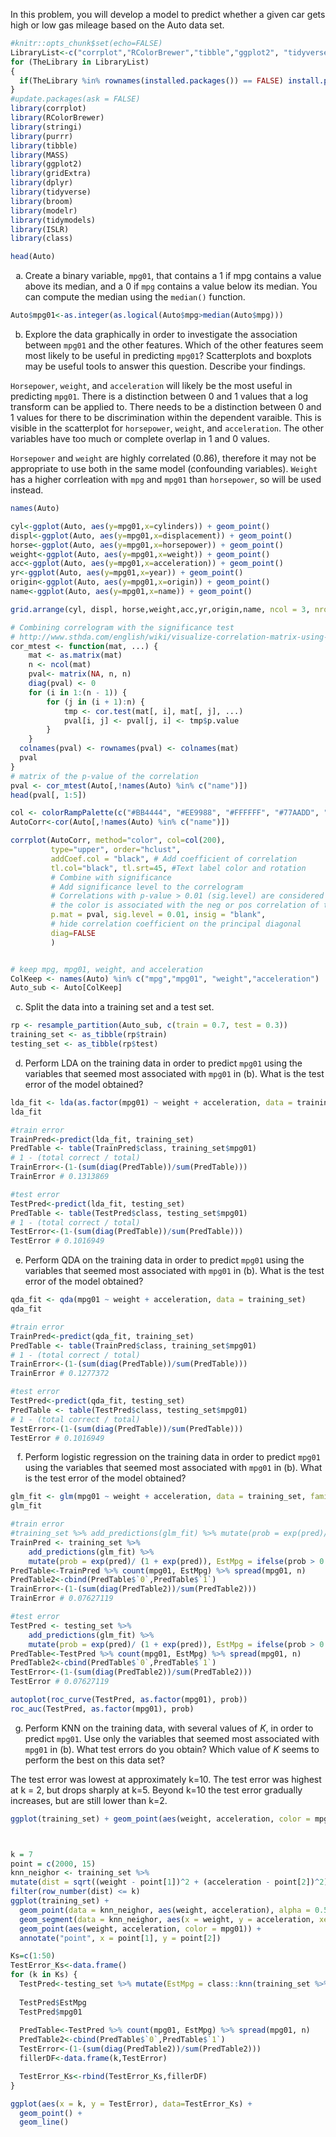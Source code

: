In this problem, you will develop a model to predict whether a given car gets high or low gas mileage based on the Auto data set.

```r
#knitr::opts_chunk$set(echo=FALSE)
LibraryList<-c("corrplot","RColorBrewer","tibble","ggplot2", "tidyverse","ISLR","gridExtra","broom","modelr","tidymodels","MASS","dplyr","purrr","stringi","class")
for (TheLibrary in LibraryList)
{
  if(TheLibrary %in% rownames(installed.packages()) == FALSE) install.packages(TheLibrary)
}
#update.packages(ask = FALSE)
library(corrplot)
library(RColorBrewer)
library(stringi)
library(purrr)
library(tibble)
library(MASS)
library(ggplot2)
library(gridExtra)
library(dplyr)
library(tidyverse)
library(broom)
library(modelr)
library(tidymodels)
library(ISLR)
library(class)

head(Auto)
```


(a) Create a binary variable, `mpg01`, that contains a 1 if mpg contains a value above its median, and a 0 if `mpg` contains a value below its median. You can compute the median using the `median()` function.

```r
Auto$mpg01<-as.integer(as.logical(Auto$mpg>median(Auto$mpg)))

```


(b)  Explore the data graphically in order to investigate the association between `mpg01` and the other features. Which of the other features seem most likely to be useful in predicting `mpg01`? Scatterplots and boxplots may be useful tools to answer this question. Describe your findings.

`Horsepower`, `weight`, and `acceleration` will likely be the most useful in predicting `mpg01`. There is a distinction between 0 and 1 values that a log transform can be applied to. There needs to be a distinction between 0 and 1 values for there to be discrimination within the dependent varaible. This is visible in the scatterplot for `horsepower`, `weight`, and `acceleration`. The other variables have too much or complete overlap in 1 and 0 values.

`Horsepower` and `weight` are highly correlated (0.86), therefore it may not be appropriate to use both in the same model (confounding variables). `Weight` has a higher corrleation with `mpg` and `mpg01` than `horsepower`, so will be used instead. 

```r
names(Auto)

cyl<-ggplot(Auto, aes(y=mpg01,x=cylinders)) + geom_point()
displ<-ggplot(Auto, aes(y=mpg01,x=displacement)) + geom_point()
horse<-ggplot(Auto, aes(y=mpg01,x=horsepower)) + geom_point()
weight<-ggplot(Auto, aes(y=mpg01,x=weight)) + geom_point()
acc<-ggplot(Auto, aes(y=mpg01,x=acceleration)) + geom_point()
yr<-ggplot(Auto, aes(y=mpg01,x=year)) + geom_point()
origin<-ggplot(Auto, aes(y=mpg01,x=origin)) + geom_point()
name<-ggplot(Auto, aes(y=mpg01,x=name)) + geom_point()

grid.arrange(cyl, displ, horse,weight,acc,yr,origin,name, ncol = 3, nrow = 3)

# Combining correlogram with the significance test
# http://www.sthda.com/english/wiki/visualize-correlation-matrix-using-correlogram
cor_mtest <- function(mat, ...) {
    mat <- as.matrix(mat)
    n <- ncol(mat)
    pval<- matrix(NA, n, n)
    diag(pval) <- 0
    for (i in 1:(n - 1)) {
        for (j in (i + 1):n) {
            tmp <- cor.test(mat[, i], mat[, j], ...)
            pval[i, j] <- pval[j, i] <- tmp$p.value
        }
    }
  colnames(pval) <- rownames(pval) <- colnames(mat)
  pval
}
# matrix of the p-value of the correlation
pval <- cor_mtest(Auto[,!names(Auto) %in% c("name")])
head(pval[, 1:5])

col <- colorRampPalette(c("#BB4444", "#EE9988", "#FFFFFF", "#77AADD", "#4477AA"))
AutoCorr<-cor(Auto[,!names(Auto) %in% c("name")])

corrplot(AutoCorr, method="color", col=col(200),  
         type="upper", order="hclust", 
         addCoef.col = "black", # Add coefficient of correlation
         tl.col="black", tl.srt=45, #Text label color and rotation
         # Combine with significance
         # Add significance level to the correlogram
         # Correlations with p-value > 0.01 (sig.level) are considered insignificant (insig) and left "blank"; otherwise
         # the color is associated with the neg or pos correlation of two variables
         p.mat = pval, sig.level = 0.01, insig = "blank", 
         # hide correlation coefficient on the principal diagonal
         diag=FALSE 
         )


# keep mpg, mpg01, weight, and acceleration
ColKeep <- names(Auto) %in% c("mpg","mpg01", "weight","acceleration") 
Auto_sub <- Auto[ColKeep]


```
(c) Split the data into a training set and a test set.

```r
rp <- resample_partition(Auto_sub, c(train = 0.7, test = 0.3))
training_set <- as_tibble(rp$train)
testing_set <- as_tibble(rp$test)
```


(d) Perform LDA on the training data in order to predict `mpg01` using the variables that seemed most associated with `mpg01` in (b). What is the test error of the model obtained?


```r
lda_fit <- lda(as.factor(mpg01) ~ weight + acceleration, data = training_set)
lda_fit

#train error
TrainPred<-predict(lda_fit, training_set)
PredTable <- table(TrainPred$class, training_set$mpg01)
# 1 - (total correct / total)
TrainError<-(1-(sum(diag(PredTable))/sum(PredTable)))
TrainError # 0.1313869

#test error
TestPred<-predict(lda_fit, testing_set)
PredTable <- table(TestPred$class, testing_set$mpg01)
# 1 - (total correct / total)
TestError<-(1-(sum(diag(PredTable))/sum(PredTable)))
TestError # 0.1016949

```

(e) Perform QDA on the training data in order to predict `mpg01` using the variables that seemed most associated with `mpg01` in (b). What is the test error of the model obtained?

 
```r
qda_fit <- qda(mpg01 ~ weight + acceleration, data = training_set)
qda_fit

#train error
TrainPred<-predict(qda_fit, training_set)
PredTable <- table(TrainPred$class, training_set$mpg01)
# 1 - (total correct / total)
TrainError<-(1-(sum(diag(PredTable))/sum(PredTable)))
TrainError # 0.1277372

#test error
TestPred<-predict(qda_fit, testing_set)
PredTable <- table(TestPred$class, testing_set$mpg01)
# 1 - (total correct / total)
TestError<-(1-(sum(diag(PredTable))/sum(PredTable)))
TestError # 0.1016949

```

(f) Perform logistic regression on the training data in order to predict `mpg01` using the variables that seemed most associated with `mpg01` in (b). What is the test error of the model obtained?

```r
glm_fit <- glm(mpg01 ~ weight + acceleration, data = training_set, family=binomial)
glm_fit

#train error
#training_set %>% add_predictions(glm_fit) %>% mutate(prob = exp(pred)/ (1 + exp(pred)))
TrainPred <- training_set %>% 
    add_predictions(glm_fit) %>% 
    mutate(prob = exp(pred)/ (1 + exp(pred)), EstMpg = ifelse(prob > 0.5, 1, 0))
PredTable<-TrainPred %>% count(mpg01, EstMpg) %>% spread(mpg01, n)
PredTable2<-cbind(PredTable$`0`,PredTable$`1`)
TrainError<-(1-(sum(diag(PredTable2))/sum(PredTable2)))
TrainError # 0.07627119

#test error
TestPred <- testing_set %>% 
    add_predictions(glm_fit) %>% 
    mutate(prob = exp(pred)/ (1 + exp(pred)), EstMpg = ifelse(prob > 0.5, 1, 0))
PredTable<-TestPred %>% count(mpg01, EstMpg) %>% spread(mpg01, n)
PredTable2<-cbind(PredTable$`0`,PredTable$`1`)
TestError<-(1-(sum(diag(PredTable2))/sum(PredTable2)))
TestError # 0.07627119

autoplot(roc_curve(TestPred, as.factor(mpg01), prob))
roc_auc(TestPred, as.factor(mpg01), prob)

```

(g) Perform KNN on the training data, with several values of $K$, in order to predict `mpg01`. Use only the variables that seemed most associated with `mpg01` in (b). What test errors do you obtain? Which value of $K$ seems to perform the best on this data set?

The test error was lowest at approximately k=10. The test error was highest at k = 2, but drops sharply at k=5. Beyond k=10 the test error gradually increases, but are still lower than k=2.


```r

ggplot(training_set) + geom_point(aes(weight, acceleration, color = mpg01))



k = 7
point = c(2000, 15)
knn_neighor <- training_set %>%
mutate(dist = sqrt((weight - point[1])^2 + (acceleration - point[2])^2)) %>%
filter(row_number(dist) <= k)
ggplot(training_set) +
  geom_point(data = knn_neighor, aes(weight, acceleration), alpha = 0.5, size = 5) +
  geom_segment(data = knn_neighor, aes(x = weight, y = acceleration, xend = point[1], yend = point[2], color = mpg01)) +
  geom_point(aes(weight, acceleration, color = mpg01)) +
  annotate("point", x = point[1], y = point[2])

Ks=c(1:50)
TestError_Ks<-data.frame()
for (k in Ks) {
  TestPred<-testing_set %>% mutate(EstMpg = class::knn(training_set %>% select(weight, acceleration), testing_set %>% select(weight, acceleration), training_set %>% pull(mpg01), k=k))
  
  TestPred$EstMpg
  TestPred$mpg01
  
  PredTable<-TestPred %>% count(mpg01, EstMpg) %>% spread(mpg01, n)
  PredTable2<-cbind(PredTable$`0`,PredTable$`1`)
  TestError<-(1-(sum(diag(PredTable2))/sum(PredTable2)))
  fillerDF<-data.frame(k,TestError)

  TestError_Ks<-rbind(TestError_Ks,fillerDF)
}

ggplot(aes(x = k, y = TestError), data=TestError_Ks) +
  geom_point() +
  geom_line()

  
```
